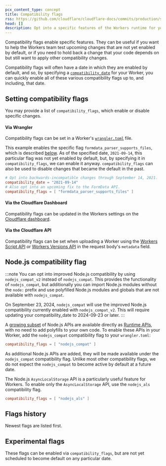 ```yaml
---
pcx_content_type: concept
title: Compatibility flags
rss: https://github.com/cloudflare/cloudflare-docs/commits/production/src/content/compatibility-flags.atom
head: []
description: Opt into a specific features of the Workers runtime for your Workers project.
---
```



Compatibility flags enable specific features. They can be useful if you want to help the Workers team test upcoming changes that are not yet enabled by default, or if you need to hold back a change that your code depends on but still want to apply other compatibility changes.

Compatibility flags will often have a date in which they are enabled by default, and so, by specifying a [`compatibility_date`](/workers/configuration/compatibility-dates) for your Worker, you can quickly enable all of these various compatibility flags up to, and including, that date.

## Setting compatibility flags

You may provide a list of `compatibility_flags`, which enable or disable specific changes.

#### Via Wrangler

Compatibility flags can be set in a Worker's [`wrangler.toml`](/workers/wrangler/configuration/) file.

This example enables the specific flag `formdata_parser_supports_files`, which is described [below](/workers/configuration/compatibility-flags/#formdata-parsing-supports-file). As of the specified date, `2021-09-14`, this particular flag was not yet enabled by default, but, by specifying it in `compatibility_flags`, we can enable it anyway. `compatibility_flags` can also be used to disable changes that became the default in the past.


<WranglerConfig>

```toml
# Opt into backwards-incompatible changes through September 14, 2021.
compatibility_date = "2021-09-14"
# Also opt into an upcoming fix to the FormData API.
compatibility_flags = [ "formdata_parser_supports_files" ]
```

</WranglerConfig>

#### Via the Cloudflare Dashboard

Compatibility flags can be updated in the Workers settings on the [Cloudflare dashboard](https://dash.cloudflare.com/).

#### Via the Cloudflare API

Compatibility flags can be set when uploading a Worker using the [Workers Script API](/api/operations/worker-script-upload-worker-module) or [Workers Versions API](/api/operations/worker-versions-upload-version#request-body) in the request body's `metadata` field.

## Node.js compatibility flag

:::note
You can opt into improved Node.js compatibility by using `nodejs_compat_v2` instead of `nodejs_compat`. This provides the functionality of `nodejs_compat`, but
additionally you can import Node.js modules without the `node:` prefix and use polyfilled Node.js modules and globals that are not available with `nodejs_compat`.

On September 23, 2024, `nodejs_compat` will use the improved Node.js compatibility currently enabled with `nodejs_compat_v2`. This will require updating your
compatibility_date to 2024-09-23 or later.
:::

A [growing subset](/workers/runtime-apis/nodejs/) of Node.js APIs are available directly as [Runtime APIs](/workers/runtime-apis/nodejs), with no need to add polyfills to your own code. To enable these APIs in your Worker, add the `nodejs_compat` compatibility flag to your `wrangler.toml`:


<WranglerConfig>

```toml title="wrangler.toml"
compatibility_flags = [ "nodejs_compat" ]
```

</WranglerConfig>

As additional Node.js APIs are added, they will be made available under the `nodejs_compat` compatibility flag. Unlike most other compatibility flags, we do not expect the `nodejs_compat` to become active by default at a future date.

The Node.js `AsyncLocalStorage` API is a particularly useful feature for Workers. To enable only the `AsyncLocalStorage` API, use the `nodejs_als` compatibility flag.


<WranglerConfig>

```toml title="wrangler.toml"
compatibility_flags = [ "nodejs_als" ]
```

</WranglerConfig>

## Flags history

Newest flags are listed first.

<CompatibilityFlags />

## Experimental flags

These flags can be enabled via `compatibility_flags`, but are not yet scheduled to become default on any particular date.

<CompatibilityFlags experimental />
